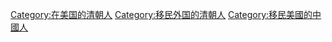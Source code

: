[[Category:在美国的清朝人|Category:在美国的清朝人]]
[[Category:移民外国的清朝人|Category:移民外国的清朝人]]
[[Category:移民美國的中國人|Category:移民美國的中國人]]
